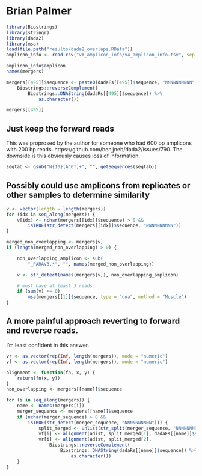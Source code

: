 # Brian Palmer

```r
library(Biostrings)
library(stringr)
library(dada2)
library(msa)
load(file.path("results/dada2_overlaps.RData"))
amplicon_info <- read.csv("vX_amplicon_info/v4_amplicon_info.tsv", sep = "\t")
```

```r

amplicon_info$amplicon
names(mergers)

mergers[[495]]$sequence <- paste0(dadaFs[[495]]$sequence, "NNNNNNNNNN",
    Biostrings::reverseComplement(
        Biostrings::DNAString(dadaRs[[495]]$sequence)) %>%
            as.character())

mergers[[495]]
```


## Just keep the forward reads

This was proprosed by the author for someone who had 600 bp amplicons with 200 bp reads. https://github.com/benjjneb/dada2/issues/790. 
The downside is this obviously causes loss of information.

```r
seqtab <- gsub("N{10}[ACGT]+", "", getSequences(seqtab))
```

## Possibly could use amplicons from replicates or other samples to determine similarity

```r
v <- vector(length = length(mergers))
for (idx in seq_along(mergers)) {
    v[idx] <- nchar(mergers[[idx]]$sequence) > 0 &&
        isTRUE(str_detect(mergers[[idx]]$sequence, "NNNNNNNNNN"))
}

merged_non_overlapping <- mergers[v]
if (length(merged_non_overlapping) > 0) {

    non_overlapping_amplicon <- sub(
        "_PARAV3.*", "", names(merged_non_overlapping))

    v <- str_detect(names(mergers[v]), non_overlapping_amplicon)

    # must have at least 3 reads
    if (sum(v) >= 0)
        msa(mergers[[1]]$sequence, type = "dna", method = "Muscle")
}

```


## A more painful approach reverting to forward and reverse reads.

I'm least confident in this answer.

```r
vr <- as.vector(rep(Inf, length(mergers)), mode = "numeric")
vf <- as.vector(rep(Inf, length(mergers)), mode = "numeric")

alignment <- function(fn, x, y) {
    return(fn(x, y))
}
non_overlapping <- mergers[[name]]$sequence

for (i in seq_along(mergers)) {
    name <- names(mergers[i])
    merger_sequence <- mergers[[name]]$sequence
    if (nchar(merger_sequence) > 0 &&
        isTRUE(str_detect(merger_sequence, "NNNNNNNNNN"))) {
            split_merged <- unlist(str_split(merger_sequence, "NNNNNNNNNN"))
            vf[i] <- alignment(adist, split_merged[1], dadaFs[[name]]$sequence)
            vr[i] <- alignment(adist, split_merged[2],
                Biostrings::reverseComplement(
                    Biostrings::DNAString(dadaRs[[name]]$sequence)) %>%
                        as.character())
    }
}

```

